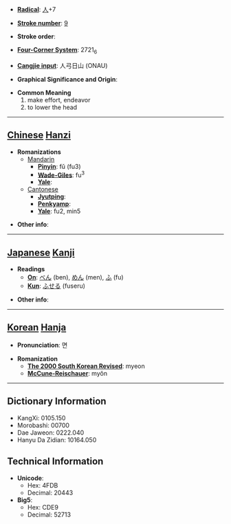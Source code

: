 * '''[[Wiktionary:Chinese radical index| Radical]]''': [[Wiktionary:Chinese radical index 人|人]]+7

* '''[[Wiktionary:Chinese total strokes index|Stroke number]]''': [[Wiktionary:Chinese total strokes index 9|9]]

* '''Stroke order''': 

* '''[[Wiktionary:Chinese four corner index|Four-Corner System]]''': 2721<sub>6</sub>

* '''[[Wiktionary:Chinese Cangjie index|Cangjie input]]''': 人弓日山 (ONAU)

* '''Graphical Significance and Origin''': 

* '''Common Meaning'''
*#make effort, endeavor
*# to lower the head


----

== [[Chinese]] [[Hanzi]] ==

* '''Romanizations'''
** [[Mandarin]]
*** '''[[Pinyin]]''': fǔ (fu3)
*** '''[[Wade-Giles]]''': fu<sup>3</sup>
*** '''[[Yale]]''': 
**[[Cantonese]]
***'''[[Jyutping]]''':
***'''[[Penkyamp]]''': 
***'''[[Yale]]''': fu2, min5

* '''Other info''': 

----

== [[Japanese]] [[Kanji]] ==

* '''Readings'''
** '''[[On]]''': [[べん]] (ben), [[めん]] (men), [[ふ]] (fu)
** '''[[Kun]]''': [[ふせる]] (fuseru)

* '''Other info''':  

----

== [[Korean]] [[Hanja]] ==

* '''Pronunciation''': 면

* '''Romanization'''
** '''[[The 2000 South Korean Revised Romanization|The 2000 South Korean Revised]]''': myeon
** '''[[McCune-Reischauer]]''': myŏn

----

== Dictionary Information ==

* KangXi: 0105.150
* Morobashi: 00700
* Dae Jaweon: 0222.040
* Hanyu Da Zidian: 10164.050

== Technical Information ==

* '''Unicode''':
** Hex: 4FDB
** Decimal: 20443
* '''Big5''':
** Hex: CDE9
** Decimal: 52713